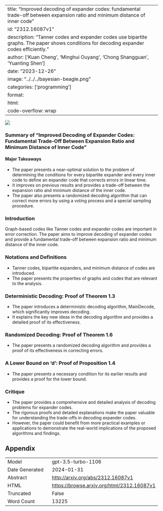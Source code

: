 
---
title: "Improved decoding of expander codes: fundamental trade-off between expansion ratio and minimum distance of inner code"
id: "2312.16087v1"
description: "Tanner codes and expander codes use bipartite graphs. The paper shows conditions for decoding expander codes efficiently."
author: ['Kuan Cheng', 'Minghui Ouyang', 'Chong Shangguan', 'Yuanting Shen']
date: "2023-12-26"
image: "../../../bayesian-beagle.png"
categories: ['programming']
format:
  html:
    code-overflow: wrap
---

![](None)

### Summary of "Improved Decoding of Expander Codes: Fundamental Trade-Off Between Expansion Ratio and Minimum Distance of Inner Code"

#### Major Takeaways
- The paper presents a near-optimal solution to the problem of determining the conditions for every bipartite expander and every inner code to define an expander code that corrects errors in linear time.
- It improves on previous results and provides a trade-off between the expansion ratio and minimum distance of the inner code.
- The paper also presents a randomized decoding algorithm that can correct more errors by using a voting process and a special sampling procedure.

### Introduction
Graph-based codes like Tanner codes and expander codes are important in error correction. The paper aims to improve decoding of expander codes and provide a fundamental trade-off between expansion ratio and minimum distance of the inner code.

### Notations and Definitions
- Tanner codes, bipartite expanders, and minimum distance of codes are introduced.
- The paper presents the properties of graphs and codes that are relevant to the analysis.

### Deterministic Decoding: Proof of Theorem 1.3
- The paper introduces a deterministic decoding algorithm, MainDecode, which significantly improves decoding.
- It explains the key new ideas in the decoding algorithm and provides a detailed proof of its effectiveness.

### Randomized Decoding: Proof of Theorem 1.6
- The paper presents a randomized decoding algorithm and provides a proof of its effectiveness in correcting errors.

### A Lower Bound on 'd': Proof of Proposition 1.4
- The paper presents a necessary condition for its earlier results and provides a proof for the lower bound.

### Critique
- The paper provides a comprehensive and detailed analysis of decoding problems for expander codes.
- The rigorous proofs and detailed explanations make the paper valuable for understanding the trade-offs in decoding expander codes.
- However, the paper could benefit from more practical examples or applications to demonstrate the real-world implications of the proposed algorithms and findings.

## Appendix

|          |          |
|----------|----------|
| Model     | gpt-3.5-turbo-1106       |
| Date Generated     | 2024-01-31       |
| Abstract | [http://arxiv.org/abs/2312.16087v1](http://arxiv.org/abs/2312.16087v1)        |
| HTML     | [https://browse.arxiv.org/html/2312.16087v1](https://browse.arxiv.org/html/2312.16087v1)       |
| Truncated       | False       |
| Word Count       | 13225       |